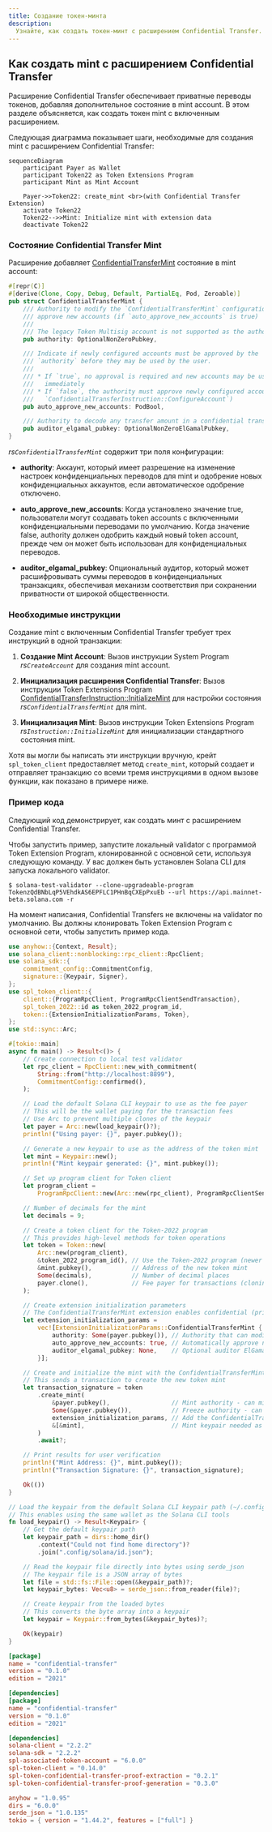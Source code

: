 ```yaml
---
title: Создание токен-минта
description:
  Узнайте, как создать токен-минт с расширением Confidential Transfer.
---
```


## Как создать mint с расширением Confidential Transfer

Расширение Confidential Transfer обеспечивает приватные переводы токенов,
добавляя дополнительное состояние в mint account. В этом разделе объясняется,
как создать токен mint с включенным расширением.

Следующая диаграмма показывает шаги, необходимые для создания mint с расширением
Confidential Transfer:

```mermaid title="Create Mint with Confidential Transfer Extension"
sequenceDiagram
    participant Payer as Wallet
    participant Token22 as Token Extensions Program
    participant Mint as Mint Account

    Payer->>Token22: create_mint <br>(with Confidential Transfer Extension)
    activate Token22
    Token22-->>Mint: Initialize mint with extension data
    deactivate Token22
```

### Состояние Confidential Transfer Mint

Расширение добавляет
[ConfidentialTransferMint](https://github.com/solana-program/token-2022/blob/efd0c957fefbd79882d77df5fb2dac88c001249c/program/src/extension/confidential_transfer/mod.rs#L48-L69)
состояние в mint account:

```rust title="Confidential Mint State"
#[repr(C)]
#[derive(Clone, Copy, Debug, Default, PartialEq, Pod, Zeroable)]
pub struct ConfidentialTransferMint {
    /// Authority to modify the `ConfidentialTransferMint` configuration and to
    /// approve new accounts (if `auto_approve_new_accounts` is true)
    ///
    /// The legacy Token Multisig account is not supported as the authority
    pub authority: OptionalNonZeroPubkey,

    /// Indicate if newly configured accounts must be approved by the
    /// `authority` before they may be used by the user.
    ///
    /// * If `true`, no approval is required and new accounts may be used
    ///   immediately
    /// * If `false`, the authority must approve newly configured accounts (see
    ///   `ConfidentialTransferInstruction::ConfigureAccount`)
    pub auto_approve_new_accounts: PodBool,

    /// Authority to decode any transfer amount in a confidential transfer.
    pub auditor_elgamal_pubkey: OptionalNonZeroElGamalPubkey,
}
```

_rs`ConfidentialTransferMint`_ содержит три поля конфигурации:

- **authority**: Аккаунт, который имеет разрешение на изменение настроек
  конфиденциальных переводов для mint и одобрение новых конфиденциальных
  аккаунтов, если автоматическое одобрение отключено.

- **auto_approve_new_accounts**: Когда установлено значение true, пользователи
  могут создавать token accounts с включенными конфиденциальными переводами по
  умолчанию. Когда значение false, authority должен одобрить каждый новый token
  account, прежде чем он может быть использован для конфиденциальных переводов.

- **auditor_elgamal_pubkey**: Опциональный аудитор, который может расшифровывать
  суммы переводов в конфиденциальных транзакциях, обеспечивая механизм
  соответствия при сохранении приватности от широкой общественности.

### Необходимые инструкции

Создание mint с включенным Confidential Transfer требует трех инструкций в одной
транзакции:

1. **Создание Mint Account**: Вызов инструкции System Program
   _rs`CreateAccount`_ для создания mint account.

2. **Инициализация расширения Confidential Transfer**: Вызов инструкции Token
   Extensions Program
   [ConfidentialTransferInstruction::InitializeMint](https://github.com/solana-program/token-2022/blob/efd0c957fefbd79882d77df5fb2dac88c001249c/program/src/extension/confidential_transfer/processor.rs#L48)
   для настройки состояния _rs`ConfidentialTransferMint`_ для mint.

3. **Инициализация Mint**: Вызов инструкции Token Extensions Program
   _rs`Instruction::InitializeMint`_ для инициализации стандартного состояния
   mint.

Хотя вы могли бы написать эти инструкции вручную, крейт `spl_token_client`
предоставляет метод `create_mint`, который создает и отправляет транзакцию со
всеми тремя инструкциями в одном вызове функции, как показано в примере ниже.

### Пример кода

Следующий код демонстрирует, как создать минт с расширением Confidential
Transfer.

Чтобы запустить пример, запустите локальный validator с программой Token
Extension Program, клонированной с основной сети, используя следующую команду. У
вас должен быть установлен Solana CLI для запуска локального validator.

```terminal
$ solana-test-validator --clone-upgradeable-program TokenzQdBNbLqP5VEhdkAS6EPFLC1PHnBqCXEpPxuEb --url https://api.mainnet-beta.solana.com -r
```

<Callout type="info">
  На момент написания, Confidential Transfers не включены на validator по
  умолчанию. Вы должны клонировать Token Extension Program с основной сети,
  чтобы запустить пример кода.
</Callout>

<CodeTabs flags="r">

```rust !! title="main.rs"
use anyhow::{Context, Result};
use solana_client::nonblocking::rpc_client::RpcClient;
use solana_sdk::{
    commitment_config::CommitmentConfig,
    signature::{Keypair, Signer},
};
use spl_token_client::{
    client::{ProgramRpcClient, ProgramRpcClientSendTransaction},
    spl_token_2022::id as token_2022_program_id,
    token::{ExtensionInitializationParams, Token},
};
use std::sync::Arc;

#[tokio::main]
async fn main() -> Result<()> {
    // Create connection to local test validator
    let rpc_client = RpcClient::new_with_commitment(
        String::from("http://localhost:8899"),
        CommitmentConfig::confirmed(),
    );

    // Load the default Solana CLI keypair to use as the fee payer
    // This will be the wallet paying for the transaction fees
    // Use Arc to prevent multiple clones of the keypair
    let payer = Arc::new(load_keypair()?);
    println!("Using payer: {}", payer.pubkey());

    // Generate a new keypair to use as the address of the token mint
    let mint = Keypair::new();
    println!("Mint keypair generated: {}", mint.pubkey());

    // Set up program client for Token client
    let program_client =
        ProgramRpcClient::new(Arc::new(rpc_client), ProgramRpcClientSendTransaction);

    // Number of decimals for the mint
    let decimals = 9;

    // Create a token client for the Token-2022 program
    // This provides high-level methods for token operations
    let token = Token::new(
        Arc::new(program_client),
        &token_2022_program_id(), // Use the Token-2022 program (newer version with extensions)
        &mint.pubkey(),           // Address of the new token mint
        Some(decimals),           // Number of decimal places
        payer.clone(),            // Fee payer for transactions (cloning Arc, not keypair)
    );

    // Create extension initialization parameters
    // The ConfidentialTransferMint extension enables confidential (private) transfers of tokens
    let extension_initialization_params =
        vec![ExtensionInitializationParams::ConfidentialTransferMint {
            authority: Some(payer.pubkey()), // Authority that can modify confidential transfer settings
            auto_approve_new_accounts: true, // Automatically approve new confidential accounts
            auditor_elgamal_pubkey: None,    // Optional auditor ElGamal public key
        }];

    // Create and initialize the mint with the ConfidentialTransferMint extension
    // This sends a transaction to create the new token mint
    let transaction_signature = token
        .create_mint(
            &payer.pubkey(),                 // Mint authority - can mint new tokens
            Some(&payer.pubkey()),           // Freeze authority - can freeze token accounts
            extension_initialization_params, // Add the ConfidentialTransferMint extension
            &[&mint],                        // Mint keypair needed as signer
        )
        .await?;

    // Print results for user verification
    println!("Mint Address: {}", mint.pubkey());
    println!("Transaction Signature: {}", transaction_signature);

    Ok(())
}

// Load the keypair from the default Solana CLI keypair path (~/.config/solana/id.json)
// This enables using the same wallet as the Solana CLI tools
fn load_keypair() -> Result<Keypair> {
    // Get the default keypair path
    let keypair_path = dirs::home_dir()
        .context("Could not find home directory")?
        .join(".config/solana/id.json");

    // Read the keypair file directly into bytes using serde_json
    // The keypair file is a JSON array of bytes
    let file = std::fs::File::open(&keypair_path)?;
    let keypair_bytes: Vec<u8> = serde_json::from_reader(file)?;

    // Create keypair from the loaded bytes
    // This converts the byte array into a keypair
    let keypair = Keypair::from_bytes(&keypair_bytes)?;

    Ok(keypair)
}
```

```toml !! title="Cargo.toml"
[package]
name = "confidential-transfer"
version = "0.1.0"
edition = "2021"

[dependencies]
[package]
name = "confidential-transfer"
version = "0.1.0"
edition = "2021"

[dependencies]
solana-client = "2.2.2"
solana-sdk = "2.2.2"
spl-associated-token-account = "6.0.0"
spl-token-client = "0.14.0"
spl-token-confidential-transfer-proof-extraction = "0.2.1"
spl-token-confidential-transfer-proof-generation = "0.3.0"

anyhow = "1.0.95"
dirs = "6.0.0"
serde_json = "1.0.135"
tokio = { version = "1.44.2", features = ["full"] }
```

</CodeTabs>
